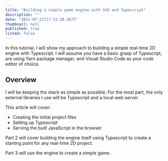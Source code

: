 ```yaml
---
title: "Building a simple game engine with SVG and Typescript"
description: ""
date: "2021-07-22T17:31:20.367Z"
thumbnail: null
published: true
listed: false
---
```


In this tutorial, I will show my approach to building a simple real-time 2D engine with Typescript.
I will assume you have a basic grasp of Typescript, are using Yarn package manager, and Visual Studio Code as your code editor of choice.

## Overview

I will be keeping the stack as simple as possible. For the most part, the only external libraries I use will be Typescript and a local web server.

This article will cover:

- Creating the initial project files
- Setting up Typescript
- Serving the built JavaScript in the browser

Part 2 will cover building the engine itself using Typescript to create a starting point for any real-time 2D project.

Part 3 will use the engine to create a simple game.
